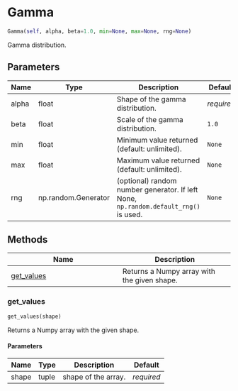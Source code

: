 # Gamma { #ANNarchy.core.Random.Gamma }

```python
Gamma(self, alpha, beta=1.0, min=None, max=None, rng=None)
```

Gamma distribution.

## Parameters {.doc-section .doc-section-parameters}

| Name   | Type                | Description                                                                          | Default    |
|--------|---------------------|--------------------------------------------------------------------------------------|------------|
| alpha  | float               | Shape of the gamma distribution.                                                     | _required_ |
| beta   | float               | Scale of the gamma distribution.                                                     | `1.0`      |
| min    | float               | Minimum value returned (default: unlimited).                                         | `None`     |
| max    | float               | Maximum value returned (default: unlimited).                                         | `None`     |
| rng    | np.random.Generator | (optional) random number generator. If left None, `np.random.default_rng()` is used. | `None`     |

## Methods

| Name | Description |
| --- | --- |
| [get_values](#ANNarchy.core.Random.Gamma.get_values) | Returns a Numpy array with the given shape. |

### get_values { #ANNarchy.core.Random.Gamma.get_values }

```python
get_values(shape)
```

Returns a Numpy array with the given shape.

#### Parameters {.doc-section .doc-section-parameters}

| Name   | Type   | Description         | Default    |
|--------|--------|---------------------|------------|
| shape  | tuple  | shape of the array. | _required_ |